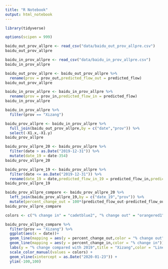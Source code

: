 ```yaml
---
title: "R Notebook"
output: html_notebook
---
```


```r
library(tidyverse)
```

```r
options(scipen = 999)
```

```r
baidu_out_prov_allpre <- read_csv("data/baidu_out_prov_allpre.csv")
baidu_out_prov_allpre
```

```r
baidu_in_prov_allpre <- read_csv("data/baidu_in_prov_allpre.csv")
baidu_in_prov_allpre
```

```r
baidu_out_prov_allpre <- baidu_out_prov_allpre %>%
  rename(prov = prov_out,predicted_flow_out = predicted_flow)
baidu_out_prov_allpre
```

```r
baidu_in_prov_allpre <- baidu_in_prov_allpre %>%
  rename(prov = prov_in,predicted_flow_in = predicted_flow)
baidu_in_prov_allpre
```

```r
baidu_in_prov_allpre %>%
  filter(prov == "Xizang")
```

```r
baidu_prov_allpre <- baidu_in_prov_allpre %>%
  full_join(baidu_out_prov_allpre,by = c("date","prov")) %>%
  select(-X1.x,-X1.y)
baidu_prov_allpre
```

```r
baidu_prov_allpre_20 <- baidu_prov_allpre %>%
  filter(date > as.Date("2019-12-31")) %>%
  mutate(date_19 = date-354)
baidu_prov_allpre_20
```

```r
baidu_prov_allpre_19 <- baidu_prov_allpre %>%
  filter(date <= as.Date("2019-12-31")) %>%
  rename(date_19 = date,predicted_flow_in_19 = predicted_flow_in,predicted_flow_out_19 = predicted_flow_out)
baidu_prov_allpre_19
```

```r
baidu_prov_allpre_compare <- baidu_prov_allpre_20 %>%
  left_join(baidu_prov_allpre_19,by = c("date_19","prov")) %>%
  mutate(percent_change_out = 100*(predicted_flow_out-predicted_flow_out_19)/predicted_flow_out_19,percent_change_in = 100*(predicted_flow_in-predicted_flow_in_19)/predicted_flow_in_19)
baidu_prov_allpre_compare
```

```r
colors <- c("% change in" = "cadetblue2", "% change out" = "orangered1")

baidu_prov_allpre_compare %>% 
  filter(prov == "Xizang") %>%
  ggplot(aes(x = date))+
  geom_line(mapping = aes(y = percent_change_out,color = "% change out")) +
  geom_line(mapping = aes(y = percent_change_in,color = "% change in")) + 
  labs(y = "% change compared with 2019",title = "Xizang",color = "Line type") +
  scale_color_manual(values = colors) + 
  geom_vline(xintercept = as.Date("2020-01-23")) +
  ylim(-100,100)
```

